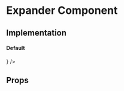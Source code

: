 
<Meta title="Core|Molecules/Expander" />

# Expander Component

## Implementation

#### Default

<Preview>
  <Story name="default">
    <Expander title={'Explanation'} 
    body={`This graph shows the number of users who have successfully joined your community. 
    The higher the number, the easier it is for people to find someone else to share their journeys with. 
    Increase it by inviting more people or talk to your account manager about how you can promote your community.`}
    icon={<img style={{width: '14px'}} src="assets/icons/angle-down.svg" />} />
  </Story>
</Preview>

## Props

<Props of={Expander} />